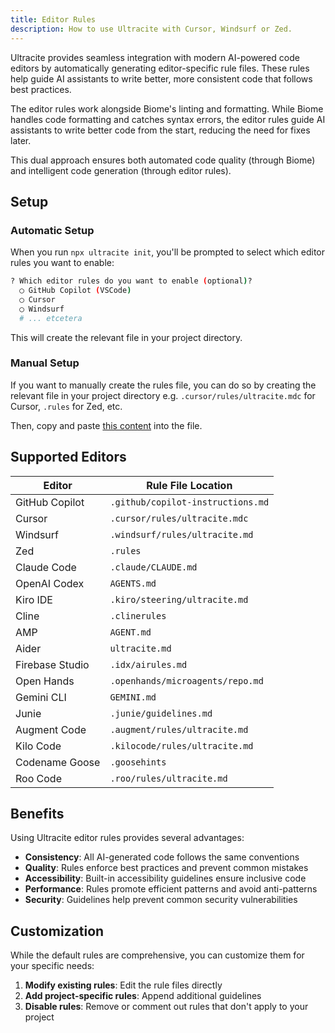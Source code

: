 ```yaml
---
title: Editor Rules
description: How to use Ultracite with Cursor, Windsurf or Zed.
---
```


Ultracite provides seamless integration with modern AI-powered code editors by automatically generating editor-specific rule files. These rules help guide AI assistants to write better, more consistent code that follows best practices.

The editor rules work alongside Biome's linting and formatting. While Biome handles code formatting and catches syntax errors, the editor rules guide AI assistants to write better code from the start, reducing the need for fixes later.

This dual approach ensures both automated code quality (through Biome) and intelligent code generation (through editor rules).

## Setup

### Automatic Setup

When you run `npx ultracite init`, you'll be prompted to select which editor rules you want to enable:

```bash
? Which editor rules do you want to enable (optional)?
  ◯ GitHub Copilot (VSCode)
  ◯ Cursor
  ◯ Windsurf
  # ... etcetera
```

This will create the relevant file in your project directory.

### Manual Setup

If you want to manually create the rules file, you can do so by creating the relevant file in your project directory e.g. `.cursor/rules/ultracite.mdc` for Cursor, `.rules` for Zed, etc.

Then, copy and paste [this content](https://github.com/haydenbleasel/ultracite/tree/main/.cursor/rules/ultracite.mdc) into the file.

## Supported Editors

| Editor          | Rule File Location                |
| --------------- | --------------------------------- |
| GitHub Copilot  | `.github/copilot-instructions.md` |
| Cursor          | `.cursor/rules/ultracite.mdc`     |
| Windsurf        | `.windsurf/rules/ultracite.md`    |
| Zed             | `.rules`                          |
| Claude Code     | `.claude/CLAUDE.md`               |
| OpenAI Codex    | `AGENTS.md`                       |
| Kiro IDE        | `.kiro/steering/ultracite.md`     |
| Cline           | `.clinerules`                     |
| AMP             | `AGENT.md`                        |
| Aider           | `ultracite.md`                    |
| Firebase Studio | `.idx/airules.md`                 |
| Open Hands      | `.openhands/microagents/repo.md`  |
| Gemini CLI      | `GEMINI.md`                       |
| Junie           | `.junie/guidelines.md`            |
| Augment Code    | `.augment/rules/ultracite.md`     |
| Kilo Code       | `.kilocode/rules/ultracite.md`    |
| Codename Goose  | `.goosehints`                     |
| Roo Code        | `.roo/rules/ultracite.md`         |

## Benefits

Using Ultracite editor rules provides several advantages:

- **Consistency**: All AI-generated code follows the same conventions
- **Quality**: Rules enforce best practices and prevent common mistakes
- **Accessibility**: Built-in accessibility guidelines ensure inclusive code
- **Performance**: Rules promote efficient patterns and avoid anti-patterns
- **Security**: Guidelines help prevent common security vulnerabilities

## Customization

While the default rules are comprehensive, you can customize them for your specific needs:

1. **Modify existing rules**: Edit the rule files directly
2. **Add project-specific rules**: Append additional guidelines
3. **Disable rules**: Remove or comment out rules that don't apply to your project
